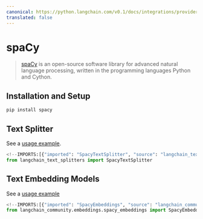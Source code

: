 ```yaml
---
canonical: https://python.langchain.com/v0.1/docs/integrations/providers/spacy
translated: false
---
```


# spaCy

>[spaCy](https://spacy.io/) is an open-source software library for advanced natural language processing, written in the programming languages Python and Cython.

## Installation and Setup

```bash
pip install spacy
```

## Text Splitter

See a [usage example](/docs/modules/data_connection/document_transformers/split_by_token#spacy).

```python
<!--IMPORTS:[{"imported": "SpacyTextSplitter", "source": "langchain_text_splitters", "docs": "https://api.python.langchain.com/en/latest/spacy/langchain_text_splitters.spacy.SpacyTextSplitter.html", "title": "spaCy"}]-->
from langchain_text_splitters import SpacyTextSplitter
```

## Text Embedding Models

See a [usage example](/docs/integrations/text_embedding/spacy_embedding)

```python
<!--IMPORTS:[{"imported": "SpacyEmbeddings", "source": "langchain_community.embeddings.spacy_embeddings", "docs": "https://api.python.langchain.com/en/latest/embeddings/langchain_community.embeddings.spacy_embeddings.SpacyEmbeddings.html", "title": "spaCy"}]-->
from langchain_community.embeddings.spacy_embeddings import SpacyEmbeddings
```
